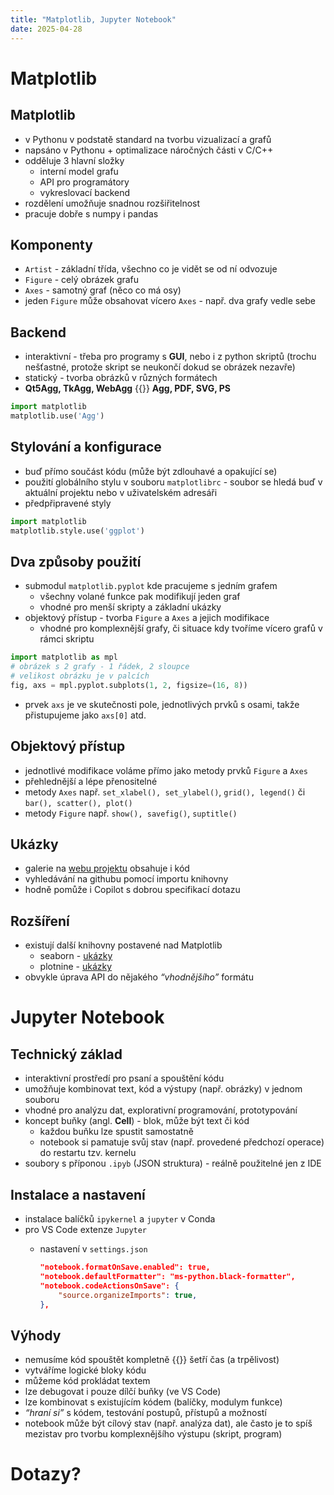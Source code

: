 ```yaml
---
title: "Matplotlib, Jupyter Notebook"
date: 2025-04-28
---
```


# Matplotlib

## [Matplotlib]{.software}

- v [Pythonu]{.software} v podstatě standard na tvorbu vizualizací a grafů
- napsáno v [Pythonu]{.software} + optimalizace náročných části v [C/C++]{.software}
- odděluje 3 hlavní složky
  - interní model grafu
  - API pro programátory
  - vykreslovací backend 
- rozdělení umožňuje snadnou rozšiřitelnost
- pracuje dobře s [numpy]{.software} i [pandas]{.software}

## Komponenty 

- `Artist` - základní třída, všechno co je vidět se od ní odvozuje
- `Figure` - celý obrázek grafu
- `Axes` - samotný graf (něco co má osy)
- jeden `Figure` může obsahovat vícero `Axes` - např. dva grafy vedle sebe

## Backend

- interaktivní - třeba pro programy s **GUI**, nebo i z python skriptů (trochu nešťastné, protože skript se neukončí dokud se obrázek nezavře)
- statický - tvorba obrázků v různých formátech 
- **Qt5Agg, TkAgg, WebAgg** {{<fa times>}} **Agg, PDF, SVG, PS**

```python
import matplotlib
matplotlib.use('Agg') 
```

## Stylování a konfigurace

- buď přímo součást kódu (může být zdlouhavé a opakující se)
- použití globálního stylu v souboru `matplotlibrc` - soubor se hledá buď v aktuální projektu nebo v uživatelském adresáři
- předpřipravené styly

```python
import matplotlib
matplotlib.style.use('ggplot')
```

## Dva způsoby použití

- submodul `matplotlib.pyplot` kde pracujeme s jedním grafem
  - všechny volané funkce pak modifikují jeden graf
  - vhodné pro menší skripty a základní ukázky
- objektový přístup - tvorba `Figure` a `Axes` a jejich modifikace 
  - vhodné pro komplexnější grafy, či situace kdy tvoříme vícero grafů v rámci skriptu

```python
import matplotlib as mpl
# obrázek s 2 grafy - 1 řádek, 2 sloupce
# velikost obrázku je v palcích
fig, axs = mpl.pyplot.subplots(1, 2, figsize=(16, 8))
```

- prvek `axs` je ve skutečnosti pole, jednotlivých prvků s osami, takže přistupujeme jako `axs[0]` atd.

## Objektový přístup

- jednotlivé modifikace voláme přímo jako metody prvků `Figure` a `Axes`
- přehlednější a lépe přenositelné
- metody `Axes` např. `set_xlabel(), set_ylabel()`, `grid(), legend()` či `bar(), scatter(), plot()`
- metody `Figure` např. `show(), savefig()`, `suptitle()`

## Ukázky

- galerie na [webu projektu](https://matplotlib.org/stable/gallery/index.html) obsahuje i kód
- vyhledávání na githubu pomocí importu knihovny
- hodně pomůže i [Copilot]{.software} s dobrou specifikací dotazu

## Rozšíření

- existují další knihovny postavené nad [Matplotlib]{.software}
    - [seaborn]{.software} - [ukázky](https://seaborn.pydata.org/examples/index.html) 
    - [plotnine]{.software} - [ukázky](https://plotnine.org/gallery/)
- obvykle úprava API do nějakého *"vhodnějšího"* formátu

# Jupyter Notebook

## Technický základ 

- interaktivní prostředí pro psaní a spouštění kódu
- umožňuje kombinovat text, kód a výstupy (např. obrázky) v jednom souboru
- vhodné pro analýzu dat, explorativní programování, prototypování
- koncept buňky (angl. **Cell**) - blok, může být text či kód
  - každou buňku lze spustit samostatně
  - notebook si pamatuje svůj stav (např. provedené předchozí operace) do restartu tzv. kernelu
- soubory s příponou `.ipyb` (JSON struktura) - reálně použitelné jen z IDE

## Instalace a nastavení

- instalace balíčků `ipykernel` a `jupyter` v [Conda]{.software}
- pro [VS Code]{.software} extenze `Jupyter`
  - nastavení v `settings.json`

    ```json
    "notebook.formatOnSave.enabled": true,
    "notebook.defaultFormatter": "ms-python.black-formatter",
    "notebook.codeActionsOnSave": {
        "source.organizeImports": true,
    },
    ```

## Výhody

- nemusíme kód spouštět kompletně {{<fa arrow-right>}} šetří čas (a trpělivost)
- vytváříme logické bloky kódu
- můžeme kód prokládat textem
- lze debugovat i pouze dílčí buňky (ve [VS Code]{.software})
- lze kombinovat s existujícím kódem (balíčky, modulym funkce)
- *"hraní si"* s kódem, testování postupů, přístupů a možností
- notebook může být cílový stav (např. analýza dat), ale často je to spíš mezistav pro tvorbu komplexnějšího výstupu (skript, program)

# Dotazy? {.center}